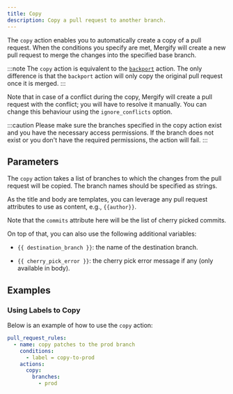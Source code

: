 ```yaml
---
title: Copy
description: Copy a pull request to another branch.
---
```



The `copy` action enables you to automatically create a copy of a pull request.
When the conditions you specify are met, Mergify will create a new pull request
to merge the changes into the specified base branch.

:::note
  The `copy` action is equivalent to the
  [`backport`](/workflow/actions/backport) action. The only difference is that
  the `backport` action will only copy the original pull request once it is
  merged.
:::

Note that in case of a conflict during the copy, Mergify will create a pull
request with the conflict; you will have to resolve it manually. You can change
this behaviour using the `ignore_conflicts` option.

:::caution
  Please make sure the branches specified in the copy action exist and you have
  the necessary access permissions. If the branch does not exist or you don't
  have the required permissions, the action will fail.
:::

## Parameters

The `copy` action takes a list of branches to which the changes from the pull
request will be copied. The branch names should be specified as strings.

<ActionOptionsTable def="CopyActionModel" />

As the title and body are templates, you can leverage any pull request
attributes to use as content, e.g., `{{author}}`.

Note that the `commits` attribute here will be the list of cherry
picked commits.

On top of that, you can also use the following additional variables:

- `{{ destination_branch }}`: the name of the destination branch.

- `{{ cherry_pick_error }}`: the cherry pick error message if any (only
    available in body).

## Examples

### Using Labels to Copy

Below is an example of how to use the `copy` action:

```yaml
pull_request_rules:
  - name: copy patches to the prod branch
    conditions:
      - label = copy-to-prod
    actions:
      copy:
        branches:
          - prod
```

